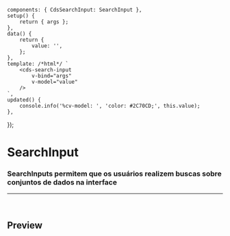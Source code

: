 
<Meta of={SearchInputStories} />

	components: { CdsSearchInput: SearchInput },
	setup() {
		return { args };
	},
	data() {
		return {
			value: '',
		};
	},
	template: /*html*/ `
		<cds-search-input
			v-bind="args"
			v-model="value"
		/>
	`,
	updated() {
		console.info('%cv-model: ', 'color: #2C70CD;', this.value);
	},
});

# SearchInput

### SearchInputs permitem que os usuários realizem buscas sobre conjuntos de dados na interface

***

<br />

## Preview

<Canvas>
  <Story of={SearchInputStories.SearchInput} />
</Canvas>

<Controls />
